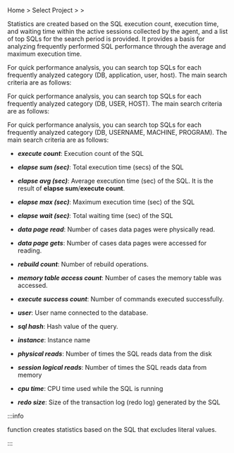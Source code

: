 Home &gt; Select Project &gt; <Cmdname sid="side_reportStat" className="uitext" /> &gt; <Cmdname sid="side_dbSqlStat" className="uitext" />

Statistics are created based on the SQL execution count, execution time, and waiting time within the active sessions collected by the agent, and a list of top SQLs for the search period is provided. It provides a basis for analyzing frequently performed SQL performance through the average and maximum execution time.

<InDoc product="postgresql">

For quick performance analysis, you can search top SQLs for each frequently analyzed category (DB, application, user, host). The main search criteria are as follows:

</InDoc>

<InDoc product="mysql">

For quick performance analysis, you can search top SQLs for each frequently analyzed category (DB, USER, HOST). The main search criteria are as follows:

</InDoc>

<InDoc product="oracle-pro,oracle">

For quick performance analysis, you can search top SQLs for each frequently analyzed category (DB, USERNAME, MACHINE, PROGRAM). The main search criteria are as follows:

</InDoc>

- **_execute count_**: Execution count of the SQL

- **_elapse sum (sec)_**: Total execution time (secs) of the SQL

- **_elapse avg (sec)_**: Average execution time (sec) of the SQL. It is the result of **elapse sum**/**execute count**.

- **_elapse max (sec)_**: Maximum execution time (sec) of the SQL

<Xclude product="mysql">

- **_elapse wait (sec)_**: Total waiting time (sec) of the SQL

</Xclude>

<InDoc product="altibase">

- **_data page read_**: Number of cases data pages were physically read.

- **_data page gets_**: Number of cases data pages were accessed for reading.

- **_rebuild count_**: Number of rebuild operations.

- **_memory table access count_**: Number of cases the memory table was accessed.

- **_execute success count_**: Number of commands executed successfully.

- **_user_**: User name connected to the database.

- **_sql hash_**: Hash value of the query.

</InDoc>

- **_instance_**: Instance name

<InDoc product="oracle,oracle-pro">

- **_physical reads_**: Number of times the SQL reads data from the disk

- **_session logical reads_**: Number of times the SQL reads data from memory

</InDoc>

<InDoc product="oracle-pro">

- **_cpu time_**: CPU time used while the SQL is running

- **_redo size_**: Size of the transaction log (redo log) generated by the SQL

</InDoc>

:::info

<Cmdname sid="side_dbSqlStat" className="uitext" /> function creates statistics based on the SQL that excludes literal values.

:::
